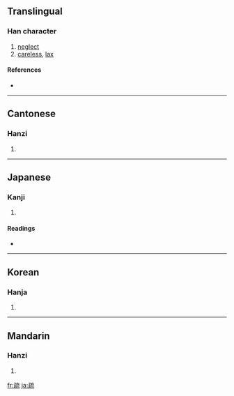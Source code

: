 {{also|踈}}
==Translingual==

===Han character===
{{Han char|rn=103|rad=疋|as=07|sn=12|four=1011<sub>3</sub>|canj=弓一卜戈山 (NMYIU)}}

# [[neglect]]
# [[careless]], [[lax]]

====References====
* {{Han ref|kx=0767.230|dkj=22000|dj=1178.020|hdz=42750.020|uh=758F|ud=30095|bh=B2A8|bd=45736}}

----

==Cantonese==

===Hanzi===
{{yue-hanzi|jyut=|y=so1}}

# {{defn|Cantonese}}

----

==Japanese==

===Kanji===
{{ja-kanji|grade=|rs=疋07}}

# {{defn|Japanese}}

====Readings====
* {{ja-readings|on=[[そ]] (so), [[しょ]] (sho)|kun=[[とおる]] (tooru), [[うとい]] (utoi), [[まばら]] (mabara)|nanori=}}

----

==Korean==

===Hanja===
{{ko-hanja|hangeul=소|eumhun=|rv=so|mr=so|y=so}}

# {{defn|Korean}}

----

==Mandarin==

===Hanzi===
{{cmn-hanzi|pin=[[shū]] ([[shu1]]), [[shù]] ([[shu4]])|wg=shu<sup>1</sup>, shu<sup>4</sup>}}

# {{defn|Mandarin}}

[[fr:疏]]
[[ja:疏]]